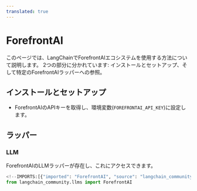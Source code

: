 ```yaml
---
translated: true
---
```


# ForefrontAI

このページでは、LangChainでForefrontAIエコシステムを使用する方法について説明します。
2つの部分に分かれています: インストールとセットアップ、そして特定のForefrontAIラッパーへの参照。

## インストールとセットアップ

- ForefrontAIのAPIキーを取得し、環境変数(`FOREFRONTAI_API_KEY`)に設定します。

## ラッパー

### LLM

ForefrontAIのLLMラッパーが存在し、これにアクセスできます。

```python
<!--IMPORTS:[{"imported": "ForefrontAI", "source": "langchain_community.llms", "docs": "https://api.python.langchain.com/en/latest/llms/langchain_community.llms.forefrontai.ForefrontAI.html", "title": "ForefrontAI"}]-->
from langchain_community.llms import ForefrontAI
```
